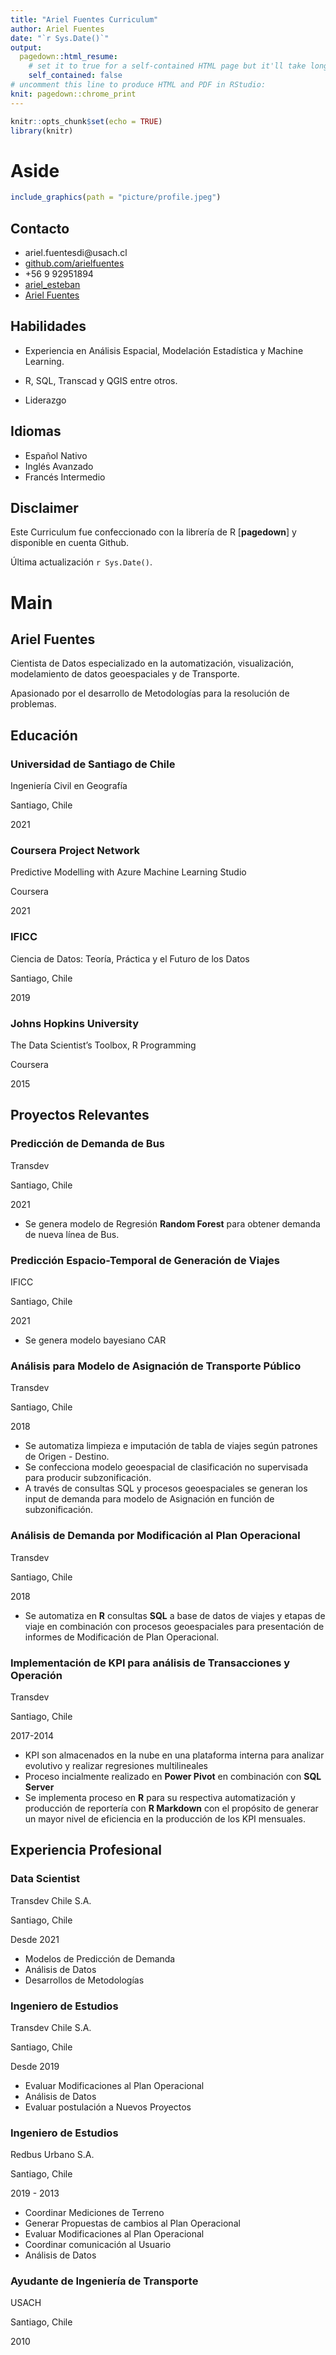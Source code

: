 ```yaml
---
title: "Ariel Fuentes Curriculum"
author: Ariel Fuentes
date: "`r Sys.Date()`"
output:
  pagedown::html_resume:
    # set it to true for a self-contained HTML page but it'll take longer to render
    self_contained: false
# uncomment this line to produce HTML and PDF in RStudio:
knit: pagedown::chrome_print
---
```


```r
knitr::opts_chunk$set(echo = TRUE)
library(knitr)
```

Aside
================================================================================


```r
include_graphics(path = "picture/profile.jpeg")
```

Contacto {#contact}
--------------------------------------------------------------------------------

- <i class="fa fa-envelope"></i> ariel.fuentesdi@usach.cl
- <i class="fa fa-github"></i> [github.com/arielfuentes](https://github.com/arielfuentes)
- <i class="fa fa-phone"></i> +56 9 92951894
- <i class="fa fa-twitter"></i> [ariel_esteban](https://twitter.com/ariel_esteban)
- <i class="fa fa-linkedin"></i> [Ariel Fuentes](https://www.linkedin.com/in/ariel-fuentes-81215834/)


Habilidades {#skills}
--------------------------------------------------------------------------------

- Experiencia en Análisis Espacial, Modelación Estadística y Machine Learning.

- R, SQL, Transcad y QGIS entre otros.

- Liderazgo

Idiomas {#languages}
--------------------------------------------------------------------------------

- Español Nativo
- Inglés Avanzado
- Francés Intermedio


Disclaimer {#disclaimer}
--------------------------------------------------------------------------------
Este Curriculum fue confeccionado con la librería de R [**pagedown**] y disponible en cuenta Github.

Última actualización  `r Sys.Date()`.



Main
================================================================================

Ariel Fuentes {#title}
--------------------------------------------------------------------------------
Cientista de Datos especializado en la automatización, visualización, modelamiento de datos geoespaciales y de Transporte. 

Apasionado por el desarrollo de Metodologías para la resolución de problemas.

Educación {data-icon=graduation-cap data-concise=true}
--------------------------------------------------------------------------------

### Universidad de Santiago de Chile

Ingeniería Civil en Geografía

Santiago, Chile

2021

### Coursera Project Network

Predictive Modelling with Azure Machine Learning Studio

Coursera

2021

### IFICC

Ciencia de Datos: Teoría, Práctica y el Futuro de los Datos

Santiago, Chile

2019

### Johns Hopkins University

The Data Scientist's Toolbox,
R Programming

Coursera

2015

Proyectos Relevantes {data-icon=laptop}
--------------------------------------------------------------------------------
### Predicción de Demanda de Bus

Transdev

Santiago, Chile

2021

- Se genera modelo de Regresión **Random Forest** para obtener demanda de nueva línea de Bus.

### Predicción Espacio-Temporal de Generación de Viajes

IFICC

Santiago, Chile

2021

- Se genera modelo bayesiano CAR 

### Análisis para Modelo de Asignación de Transporte Público

Transdev

Santiago, Chile

2018

- Se automatiza limpieza  e imputación de tabla de viajes según patrones de Origen - Destino.
- Se confecciona modelo geoespacial de clasificación no supervisada para producir subzonificación.
- A través de consultas SQL y procesos geoespaciales se generan los input de demanda para modelo de Asignación en función de subzonificación.

### Análisis de Demanda por Modificación al Plan Operacional

Transdev

Santiago, Chile

2018

- Se automatiza en **R** consultas **SQL** a base de datos de viajes y etapas de viaje en combinación con procesos geoespaciales para presentación de informes de Modificación de Plan Operacional.

### Implementación de KPI para análisis de Transacciones y Operación 

Transdev

Santiago, Chile

2017-2014

- KPI son almacenados en la nube en una plataforma interna para analizar evolutivo y realizar regresiones multilineales
- Proceso incialmente realizado en **Power Pivot** en combinación con **SQL Server**
- Se implementa proceso en **R** para su respectiva automatización y producción de reportería con **R Markdown** con el propósito de generar un mayor nivel de eficiencia en la producción de los KPI mensuales.
  

Experiencia Profesional {data-icon=suitcase}
--------------------------------------------------------------------------------

### Data Scientist

Transdev Chile S.A.

Santiago, Chile

Desde 2021 

::: concise
- Modelos de Predicción de Demanda
- Análisis de Datos
- Desarrollos de Metodologías
:::

### Ingeniero de Estudios

Transdev Chile S.A.

Santiago, Chile

Desde 2019 

::: concise
- Evaluar Modificaciones al Plan Operacional
- Análisis de Datos
- Evaluar postulación a Nuevos Proyectos
:::

### Ingeniero de Estudios

Redbus Urbano S.A.

Santiago, Chile

2019 - 2013

::: concise
- Coordinar Mediciones de Terreno
- Generar Propuestas de cambios al Plan Operacional
- Evaluar Modificaciones al Plan Operacional 
- Coordinar comunicación al Usuario
- Análisis de Datos
:::

### Ayudante de Ingeniería de Transporte

USACH

Santiago, Chile

2010